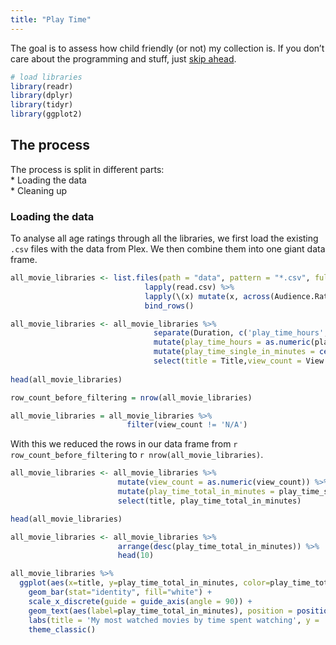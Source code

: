 ```yaml
---
title: "Play Time"
---
```

The goal is to assess how child friendly (or not) my collection is. If you don't care about the programming and stuff, just [skip ahead](#the-result).

```r
# load libraries
library(readr)
library(dplyr)
library(tidyr)
library(ggplot2)
```

## The process
The process is split in different parts:  
* Loading the data  
* Cleaning up

### Loading the data
To analyse all age ratings through all the libraries, we first load the existing `.csv` files with the data from Plex. We then combine them into one giant data frame.
```r
all_movie_libraries <- list.files(path = "data", pattern = "*.csv", full.names = TRUE) %>%
                              lapply(read.csv) %>%
                              lapply(\(x) mutate(x, across(Audience.Rating, as.double))) %>%
                              bind_rows()
```


```r
all_movie_libraries <- all_movie_libraries %>%
                                separate(Duration, c('play_time_hours', 'play_time_minutes', 'play_time_seconds'), ':') %>%
                                mutate(play_time_hours = as.numeric(play_time_hours), play_time_minutes = as.numeric(play_time_minutes), play_time_seconds = as.numeric(play_time_seconds)) %>%
                                mutate(play_time_single_in_minutes = ceiling(play_time_hours*60 + play_time_minutes + play_time_seconds/60)) %>%
                                select(title = Title,view_count = View.Count, play_time_single_in_minutes)
                                
head(all_movie_libraries)
```


```r
row_count_before_filtering = nrow(all_movie_libraries)
```

```r
all_movie_libraries = all_movie_libraries %>%
                          filter(view_count != 'N/A')
```
With this we reduced the rows in our data frame from `r row_count_before_filtering` to `r nrow(all_movie_libraries)`.

```r
all_movie_libraries <- all_movie_libraries %>%
                        mutate(view_count = as.numeric(view_count)) %>%
                        mutate(play_time_total_in_minutes = play_time_single_in_minutes * view_count) %>%
                        select(title, play_time_total_in_minutes)

head(all_movie_libraries)
```

```r
all_movie_libraries <- all_movie_libraries %>%
                        arrange(desc(play_time_total_in_minutes)) %>%
                        head(10)

all_movie_libraries %>% 
  ggplot(aes(x=title, y=play_time_total_in_minutes, color=play_time_total_in_minutes)) +
    geom_bar(stat="identity", fill="white") +
    scale_x_discrete(guide = guide_axis(angle = 90)) +
    geom_text(aes(label=play_time_total_in_minutes), position = position_dodge(1.9), size=3.5, vjust=1.6) +
    labs(title = 'My most watched movies by time spent watching', y = 'Time watched in minutes', x = 'Movie Titles') +
    theme_classic()
```